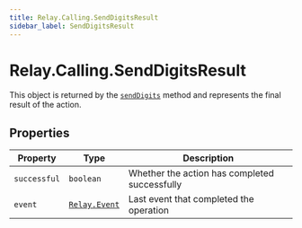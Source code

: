 ```yaml
---
title: Relay.Calling.SendDigitsResult
sidebar_label: SendDigitsResult
---
```


[relay-event]: /sdks/reference/realtime-sdk/v2/sdks/nodejs/event
[senddigits]: /sdks/reference/realtime-sdk/v2/sdks/nodejs/calling/call#senddigits

# Relay.Calling.SendDigitsResult

This object is returned by the [`sendDigits`][senddigits] method and represents the final result of the action.

## Properties

| Property | Type | Description |
| -------- | ---- | ----------- |
| `successful` | `boolean` | Whether the action has completed successfully |
| `event` | [`Relay.Event`][relay-event] | Last event that completed the operation |
